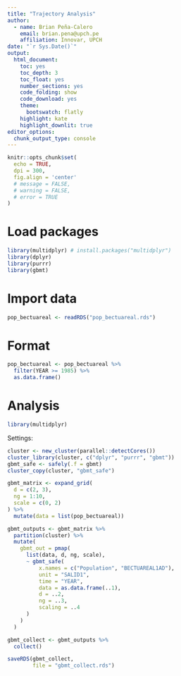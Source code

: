```yaml
---
title: "Trajectory Analysis"
author:
  - name: Brian Peña-Calero
    email: brian.pena@upch.pe
    affiliation: Innovar, UPCH
date: "`r Sys.Date()`"
output: 
  html_document: 
    toc: yes
    toc_depth: 3
    toc_float: yes
    number_sections: yes
    code_folding: show
    code_download: yes
    theme: 
      bootswatch: flatly
    highlight: kate
    highlight_downlit: true
editor_options: 
  chunk_output_type: console
---
```


```r
knitr::opts_chunk$set(
  echo = TRUE,
  dpi = 300,
  fig.align = 'center'
  # message = FALSE,
  # warning = FALSE,
  # error = TRUE
)
```

# Load packages

```r
library(multidplyr) # install.packages("multidplyr")
library(dplyr)
library(purrr)
library(gbmt)
```



# Import data

```r
pop_bectuareal <- readRDS("pop_bectuareal.rds")
```


# Format

```r
pop_bectuareal <- pop_bectuareal %>% 
  filter(YEAR >= 1985) %>% 
  as.data.frame()
```

# Analysis

```r
library(multidplyr)
```


Settings:
```r
cluster <- new_cluster(parallel::detectCores())
cluster_library(cluster, c("dplyr", "purrr", "gbmt"))
gbmt_safe <- safely(.f = gbmt)
cluster_copy(cluster, "gbmt_safe")
```


```r
gbmt_matrix <- expand_grid(
  d = c(2, 3),
  ng = 1:10,
  scale = c(0, 2)
) %>% 
  mutate(data = list(pop_bectuareal))
```

```r
gbmt_outputs <- gbmt_matrix %>% 
  partition(cluster) %>% 
  mutate(
    gbmt_out = pmap(
      list(data, d, ng, scale),
      ~ gbmt_safe(
          x.names = c("Population", "BECTUAREAL1AD"), 
          unit = "SALID1", 
          time = "YEAR",
          data = as.data.frame(..1),
          d = ..2,
          ng = ..3,
          scaling = ..4
      )
    )
  ) 

gbmt_collect <- gbmt_outputs %>% 
  collect()
```

```r
saveRDS(gbmt_collect,
        file = "gbmt_collect.rds")
```





